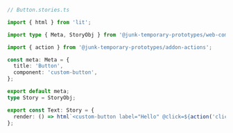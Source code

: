```ts
// Button.stories.ts

import { html } from 'lit';

import type { Meta, StoryObj } from '@junk-temporary-prototypes/web-components';

import { action } from '@junk-temporary-prototypes/addon-actions';

const meta: Meta = {
  title: 'Button',
  component: 'custom-button',
};

export default meta;
type Story = StoryObj;

export const Text: Story = {
  render: () => html`<custom-button label="Hello" @click=${action('clicked')}></custom-button>`,
};
```
